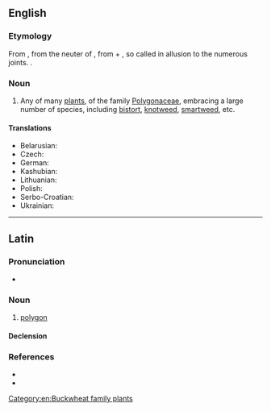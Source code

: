 {{also|Polygonum}}
==English==

===Etymology===
From {{bor|en|NL.|polygōnum}}, from the neuter of {{der|en|grc|πολύγωνος|t=polygonal}}, from {{m|grc|πολυ-||many, much}} + {{m|grc|γωνία||corner, angle}}, so called in allusion to the numerous joints. {{doublet|en|polygon}}.

===Noun===
{{en-noun|+|polygona}}

# {{lb|en|botany}} Any of many [[plant]]s, of the family [[Polygonaceae]], embracing a large number of species, including [[bistort]], [[knotweed]], [[smartweed]], etc.

====Translations====
{{trans-top|any plant in the genus ''Polygonum''}}
* Belarusian: {{t|be|драсён|m}}
* Czech: {{t|cs|truskavec|m}}
* German: {{t+|de|Vogelknöteriche}}
* Kashubian: {{t|csb|dërdest}}
* Lithuanian: {{t|lt|rūgtis}}
* Polish: {{t+|pl|rdest}}
* Serbo-Croatian: {{t+|sh|dvornik|m}}
* Ukrainian: {{t|uk|гірчак}}
{{trans-bottom}}

[[Category:en:Buckwheat family plants]]

----

==Latin==

===Pronunciation===
* {{la-IPA|polygōnum}}

===Noun===
{{la-noun|polygōnum<2>}}

# {{lb|la|mathematics}} [[polygon]]

====Declension====
{{la-ndecl|polygōnum<2>}}

===References===
* {{R:L&S}}
* {{R:Gaffiot}}